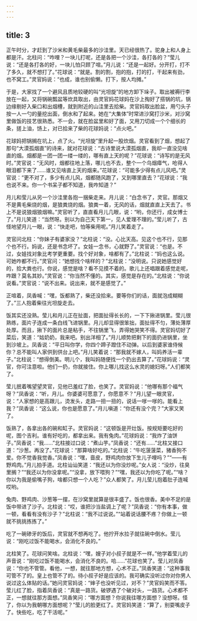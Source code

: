 ```yaml
---
---
---
```

title: 3
---



正午时分，才赶到了沙米和黄毛柴最多的沙洼里。天已经很热了。驼身上和人身上都是汗。北柱问：“咋哩？一块儿打呢，还是各把一个沙洼，各打各的？”莹儿说：“还是各打各的好，一块儿怕只顾了喧。”月儿说：“还是一起好。分开打，打不了多久，就不想打了。”花球说：“就是。割的割，抱的抱，打的打，干起来有劲，也不窝工。”灵官妈说：“也成，谁也别偷懒。打下，按人均摊。”

于是，大家找了一个避风且质地较硬的叫“光坦旋”的地方卸下垛子。取出被褥行李放在一起，又将锅碗瓢盆等炊具取出，由灵官妈花球妈在沙上掏好了搭锅的坑，锅边缘剔好入柴口和出烟槽，就到附近的山洼里去拾柴。灵官妈取出脸盆，用勺头子按一人一勺的量挖出面，倒水和了起来。她在“大集体”时常进沙窝打沙米，对沙窝里做饭的技艺很熟悉。不一会，就在脸盆里和好了面，又用刀切成一个个细长的条，搓上油，饧上，对已拾来了柴的花球妈说：“点火吧。”

花球妈把锅搁在坑上，点了火。“光坦旋”里升起一股炊烟。灵官看到了烟，想起了那句“大漠孤烟直”的诗来，就对花球说：“古诗里说大漠孤烟直，我却一直没见啥直的烟。烟都是一团一团一缕一缕的，哪有直上天的呢？”花球说：“诗写的是无风时。”灵官说：“无风时，烟都往地上落，哪儿也不去，整个一个乌烟瘴气，呛得人眼泪都下来了……谁又见啥直上天的烟来。”花球说：“可能多少得有点儿风吧。”灵官说：“更不对了，多少有点儿风，烟都随风跑了，又到哪里直去？”花球说：“我也说不来。你一个书呆子都不知道，我咋知道？”

月儿和莹儿从另一个沙洼里各抱一捆柴走来。月儿说：“白念书了，灵官。那烟又不是黄毛柴烧的烟，是狼粪烧的烟。狼粪一着，无风的话，烟就直直上天去了。书上不是说狼烟狼烟嘛。”灵官听了，直直看月儿几眼，说：“哟，你还行，成女博士了。”月儿笑道：“当然呀。别以为自己天下第一，见人爱理不理的。”莹儿听了，古怪地望月儿一眼，说：“快走吧，怕等柴用呢。”月儿笑着走了。

灵官问北柱：“你妹子有婆家没？”北柱说：“没。心比天高。见这个也不行，见那个也不行。妈说，还是书念坏了。女娃一念书，心就野了。”灵官说：“也是。不过，女娃找对象比考学更重要。找个好对象，啥都有了。”北柱说：“妈也这么说。可她咋都不行。”灵官问：“她想找个啥样的？”北柱说：“没明说。只说她感觉好的，拾大粪也行。你说，感觉是啥？看不见摸不着的。歌儿上还唱跟着感觉走呢，咋跟？莫名其妙。”灵官说：“你当然不懂的。其实，感觉是存在的。”北柱说：“你说说看。”灵官说：“说不出来。说出来，就不是感觉了。”

正喧着，凤香喊：“嘿，饭都熟了，柴还没拾来。要等你们的话，面就泡成糊糊了。”三人抱着柴往光坦旋走去。

饭其实还没熟。莹儿和月儿正在扯面，把面扯得长长的，一下下揪进锅里。莹儿很熟练，面片子连成一条白线飞进锅里。月儿却显得很笨拙，面扯得不匀，薄处薄厚处厚。而且，揪下的面片总是粘手，不往锅里飞，弄得她哭笑不得。灵官妈切好了菜后，笑道：“姑奶奶，我来吧。别出洋相了。”月儿顺势把剩下的面扔进锅里，坐到沙坡上。凤香说：“平日叫你学，你四个蹄子蹬住不动弹。以后到婆家谁侍候你？总不能叫人家供到供台上吧。”月儿笑着说：“那我就不嫁人，叫妈养活一辈子。”北柱说：“想得倒美。明儿个，我叫妈随便找一个扔出去算了。”花球妈说：“灵官，你可注意啦。他们一扔，你就接住。你上哪儿找这么水灵的媳妇呀。”人们都笑了。

莹儿抿着嘴望望灵官，见他已羞红了脸，也笑了。灵官妈说：“他哪有那个福气呀？”凤香说：“听，月儿。你婆婆可愿意了，你愿意不？”月儿望一眼灵官，说：“人家想的是高跟儿，烫发头，走路一扭一扭的，说话一嗲一嗲的。能看上我？”凤香说：“这么说，你也是愿意了。”月儿嗔道：“你还有没个完？”大家又笑了。

饭熟了，各拿出各的碗和缸子。灵官妈说：“这顿饭是开灶饭。按规矩要吃好的呢，图个吉利。谁有好吃的，都拿出来。我有兔肉。”花球妈说：“我炸了油饼子。”凤香说：“我……”北柱接过口说：“煮山芋。”凤香说：“还有……”北柱又接口道：“沙葱。再没了。”花球说：“那算啥好吃的。”北柱说：“牛吃菠菠菜，猪香狗不爱。你不觉香我觉香。”凤香说：“嘿，啬皮，野鸡肉你放下生儿子哩吗？”“——有野鸡肉。”月儿拍手道。北柱讪讪笑道：“我还以为你没炒呢。”女人说：“没炒，往臭里搁？”“我还以为你没拿呢。”“没拿，放下喂狗？”“嘿，我还以为你吃了呢。”“啥？你以为我是偷嘴子狗，啥都只想一个人吃？”众人都笑了。月儿莹儿抱着肚子连喊哎哟。

兔肉、野鸡肉、沙葱等一摆，在沙窝里就算是很丰盛了。饭也很香。美中不足的是饭中带进了沙子。北柱说：“哎，谁把沙当盐调上了呢？”凤香说：“你有本事，做一顿，看看有没有沙子？”北柱说：“我不过说说。”“站着说话腰不疼？你做上一顿就不挑挑拣拣了。”

吃了一碗碜牙的饭后，灵官就不想再吃了。他拧开水拉子就往碗中倒水。莹儿说：“刚吃过饭不能喝水，会消化不良的。”

北柱笑了。花球问笑啥。北柱说：“嘿，嫂子对小叔子就是不一样。”他学着莹儿的声音说：“刚吃过饭不能喝水，会消化不良的。哈……”花球也笑了。莹儿对凤香说：“你也不管管。看他，一想，就往那地方想，心术不正。”凤香笑道：“这种事我可管不了的。皇上也管不了的。待小叔子好是应该的。我可确实没听过你对你男人说过这么体贴的话。”她问灵官妈说：“婶子也没听见过，对不？”灵官妈笑而不答。莹儿红了脸，指着凤香说：“真是一路货。破锣遇了个破对头，一路货。心术都不正，一想就往那方面想。”凤香笑问：“哪方面想？你说我往哪方面想？没想呀。怪了，你以为我朝哪方面想呢？”莹儿的脸更红了。灵官妈笑道：“算了，别耍嘴皮子了。快些吃，吃了干活呢。”